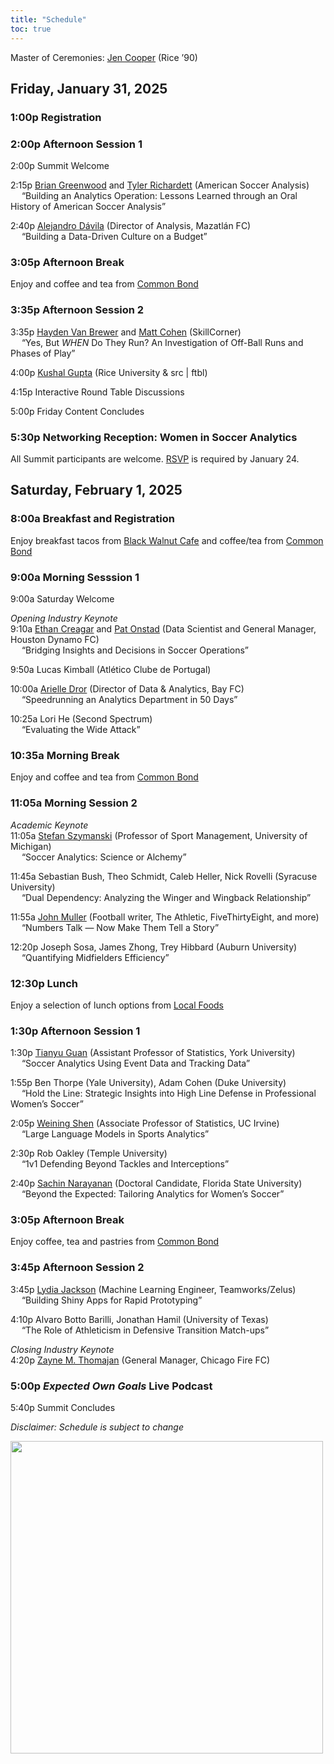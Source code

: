 ```yaml
---
title: "Schedule"
toc: true
---
```


Master of Ceremonies: [Jen Cooper](https://www.houstondynamofc.com/houstondash/news/the-keeper-jen-cooper-s-journey-through-soccer-30486){target=_blank} (Rice '90)

## Friday, January 31, 2025

### 1:00p Registration

### 2:00p Afternoon Session 1

2:00p Summit Welcome

2:15p
[Brian Greenwood](https://www.linkedin.com/in/bgrnwd/){target=_blank}
and [Tyler Richardett](https://www.linkedin.com/in/tylerrichardett/){target=_blank} (American Soccer Analysis)\
&emsp; "Building an Analytics Operation: Lessons Learned through an Oral History of American Soccer Analysis"

2:40p
[Alejandro D&aacute;vila](https://www.linkedin.com/in/alejandro-a-d%C3%A1vila-v-3823a0100/){target=_blank} (Director of Analysis, Mazatl&aacute;n FC)\
&emsp; "Building a Data-Driven Culture on a Budget"

### 3:05p Afternoon Break

Enjoy and coffee and tea from [Common Bond](https://www.commonbondcafe.com/){target=_blank}

### 3:35p Afternoon Session 2

3:35p
[Hayden Van Brewer](https://www.linkedin.com/in/hayden-van-brewer/){target=_blank}
and [Matt Cohen](https://www.linkedin.com/in/mattcohenskillcorner/){target=_blank} (SkillCorner)\
&emsp; "Yes, But *WHEN* Do They Run? An Investigation of Off-Ball Runs and Phases of Play"

4:00p
[Kushal Gupta](https://www.linkedin.com/in/kushalgupta0206/){target=_blank} (Rice University & src | ftbl)\

4:15p Interactive Round Table Discussions

5:00p Friday Content Concludes

### 5:30p Networking Reception: Women in Soccer Analytics

All Summit participants are welcome. [RSVP](reception/index.qmd) is required by January 24.

## Saturday, February 1, 2025

### 8:00a Breakfast and Registration

Enjoy breakfast tacos from [Black Walnut Cafe](https://www.blackwalnutcafe.com/){target=_blank} and coffee/tea from [Common Bond](https://www.commonbondcafe.com/){target=_blank}

### 9:00a Morning Sesssion 1

9:00a Saturday Welcome

*Opening Industry Keynote*\
9:10a
[Ethan Creagar](https://www.linkedin.com/in/ethan-creagar-291258173/){target=_blank}
and [Pat Onstad](https://www.linkedin.com/in/pat-onstad-283aa978/){target=_blank}
(Data Scientist and General Manager, Houston Dynamo FC)\
&emsp; "Bridging Insights and Decisions in Soccer Operations"

9:50a Lucas Kimball (Atl&eacute;tico Clube de Portugal)

10:00a
[Arielle Dror](https://www.linkedin.com/in/arielledror/){target=_blank} (Director of Data & Analytics, Bay FC)\
&emsp; "Speedrunning an Analytics Department in 50 Days"

10:25a Lori He (Second Spectrum)\
&emsp; "Evaluating the Wide Attack"

### 10:35a Morning Break

Enjoy and coffee and tea from [Common Bond](https://www.commonbondcafe.com/){target=_blank}

### 11:05a Morning Session 2

*Academic Keynote*\
11:05a [Stefan Szymanski](https://www.kines.umich.edu/directory/stefan-szymanski){target=_blank} (Professor of Sport Management, University of Michigan)\
&emsp; "Soccer Analytics: Science or Alchemy"

11:45a Sebastian Bush, Theo Schmidt, Caleb Heller, Nick Rovelli (Syracuse University)\
&emsp; "Dual Dependency: Analyzing the Winger and Wingback Relationship"

11:55a
[John Muller](https://johnspacemuller.com/){target=_blank} (Football writer, The Athletic, FiveThirtyEight, and more)\
&emsp; "Numbers Talk — Now Make Them Tell a Story"

12:20p Joseph Sosa, James Zhong, Trey Hibbard (Auburn University)\
&emsp; "Quantifying Midfielders Efficiency"

### 12:30p Lunch

Enjoy a selection of lunch options from [Local Foods](https://www.localfoodstexas.com/){target=_blank}

### 1:30p Afternoon Session 1

1:30p
[Tianyu Guan](https://tianyuguan.github.io/){target=_blank} (Assistant Professor of Statistics, York University)\
&emsp; "Soccer Analytics Using Event Data and Tracking Data"

1:55p Ben Thorpe (Yale University), Adam Cohen (Duke University)\
&emsp; "Hold the Line: Strategic Insights into High Line Defense in Professional Women's Soccer"

2:05p
[Weining Shen](https://faculty.sites.uci.edu/weinings/){target=_blank} (Associate Professor of Statistics, UC Irvine)\
&emsp; "Large Language Models in Sports Analytics"

2:30p Rob Oakley (Temple University)\
&emsp; "1v1 Defending Beyond Tackles and Interceptions"

2:40p
[Sachin Narayanan](https://www.linkedin.com/in/sachin-devnathan-narayanan-924220155/){target=_blank} (Doctoral Candidate, Florida State University)\
&emsp; "Beyond the Expected: Tailoring Analytics for Women's Soccer"

### 3:05p Afternoon Break

Enjoy coffee, tea and pastries from [Common Bond](https://www.commonbondcafe.com/){target=_blank}

### 3:45p Afternoon Session 2

3:45p
[Lydia Jackson](https://www.linkedin.com/in/lydia-j-676b0386/){target=_blank} (Machine Learning Engineer, Teamworks/Zelus)\
&emsp; "Building Shiny Apps for Rapid Prototyping"

4:10p Alvaro Botto Barilli, Jonathan Hamil (University of Texas)\
&emsp; "The Role of Athleticism in Defensive Transition Match-ups"

*Closing Industry Keynote*\
4:20p
[Zayne M. Thomajan](https://www.linkedin.com/in/zaynematulisthom/){target=_blank} (General Manager, Chicago Fire FC)


### 5:00p *Expected Own Goals* Live Podcast

5:40p Summit Concludes

*Disclaimer: Schedule is subject to change*

[![](../assets/rice.png){width=500 fig-align="center"}](https://sport.rice.edu/sport-analytics-major){target="_blank"}
